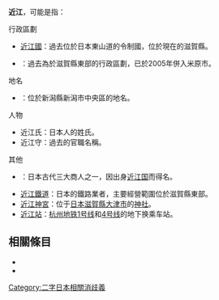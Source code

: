 {{disambig|cat=二字地名消歧義}}

'''近江'''，可能是指：

; 行政區劃
* [[近江國|近江國]]：過去位於日本東山道的令制國，位於現在的滋賀縣。
* {{Tsl|ja|近江町}}：過去為於滋賀縣東部的行政區劃，已於2005年併入米原市。

; 地名
* {{Tsl|ja|近江 (新潟市)}}：位於新潟縣新潟市中央區的地名。

; 人物
* 近江氏：日本人的姓氏。
* 近江守：過去的官職名稱。

; 其他
* {{Translink|ja|近江商人}}：日本古代三大商人之一，因出身[[近江国|近江国]]而得名。
* [[近江鐵道|近江鐵道]]：日本的鐵路業者，主要經營範圍位於滋賀縣東部。
* [[近江神宮|近江神宮]]：位于[[日本|日本]][[滋賀縣|滋賀縣]][[大津市|大津市]]的[[神社|神社]]。
* [[近江站|近江站]]：[[杭州地铁1号线|杭州地铁1号线]]和[[杭州地铁4号线|4号线]]的地下换乘车站。

== 相關條目 ==

* {{Lookfrom|近江}}
* {{Intitle}}

{{DEFAULTSORT:Omi}}
[[Category:二字日本相關消歧義|Category:二字日本相關消歧義]]